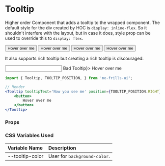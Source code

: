 
<Meta title='Components/Tooltip' component={Tooltip} />

# Tooltip

Higher order Component that adds a tooltip to the wrapped component. The default style for the div created by
HOC is `display: inline-flex`. So it shouldn't interfere with the layout, but in case it does,
style prop can be used to override this to `display: flex`.

<Preview>
    <Tooltip tooltipText='Now you see me' position={TOOLTIP_POSITION.TOP}>
        <Button>
            Hover over me
        </Button>
    </Tooltip>
    <Tooltip tooltipText='Now you see me' position={TOOLTIP_POSITION.RIGHT}>
        <Button>
            Hover over me
        </Button>
    </Tooltip>
    <Tooltip tooltipText='Now you see me'>
        <Button>
            Hover over me
        </Button>
    </Tooltip>
    <Tooltip tooltipText='Now you see me' position={TOOLTIP_POSITION.LEFT}>
        <Button>
            Hover over me
        </Button>
    </Tooltip>
</Preview>

It also supports rich tooltip but creating a rich tooltip is discouraged.

<Preview>
    <Tooltip tooltipText='Enter your full name here' position={TOOLTIP_POSITION.RIGHT}>
        <Input label='Enter Name'/>
    </Tooltip>
    <Tooltip tooltipText={<strong style={{ color: 'lightgreen' }}>Bad Tooltip</strong>}>
        <a>
            Hover over me
        </a>
    </Tooltip>
</Preview>

```jsx
import { Tooltip, TOOLTIP_POSITION, } from 'no-frills-ui';

// Render
<Tooltip tooltipText='Now you see me' position={TOOLTIP_POSITION.RIGHT}>
    <button>
        Hover over me
    </button>
</Tooltip>
```
### Props

<Props of={Tooltip} />

### CSS Variables Used

| Variable Name | Description |
| :- | :- |
| --tooltip-color | User for `background-color`. |

